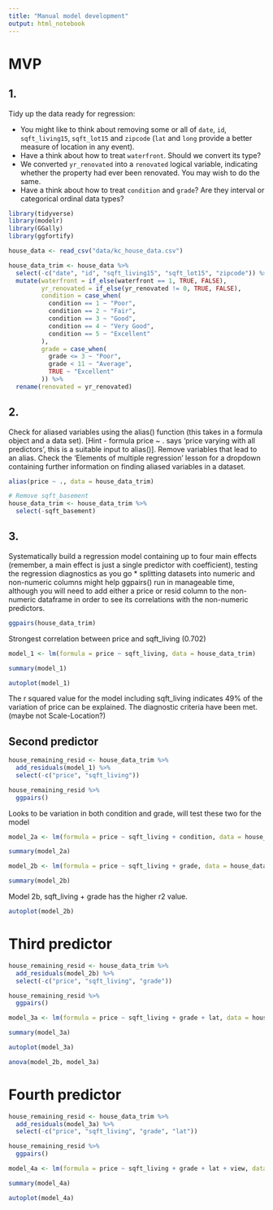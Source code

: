 ```yaml
---
title: "Manual model development"
output: html_notebook
---
```


# MVP

## 1.

Tidy up the data ready for regression:

* You might like to think about removing some or all of `date`, `id`, `sqft_living15`, `sqft_lot15` and `zipcode` (`lat` and `long` provide a better measure of location in any event).
* Have a think about how to treat `waterfront`. Should we convert its type?
* We converted `yr_renovated` into a `renovated` logical variable, indicating whether the property had ever been renovated. You may wish to do the same.
* Have a think about how to treat `condition` and `grade`? Are they interval or categorical ordinal data types?

```r
library(tidyverse)
library(modelr)
library(GGally)
library(ggfortify)
```

```r
house_data <- read_csv("data/kc_house_data.csv")

house_data_trim <- house_data %>%
  select(-c("date", "id", "sqft_living15", "sqft_lot15", "zipcode")) %>%
  mutate(waterfront = if_else(waterfront == 1, TRUE, FALSE),
         yr_renovated = if_else(yr_renovated != 0, TRUE, FALSE),
         condition = case_when(
           condition == 1 ~ "Poor",
           condition == 2 ~ "Fair",
           condition == 3 ~ "Good",
           condition == 4 ~ "Very Good",
           condition == 5 ~ "Excellent"
         ),
         grade = case_when(
           grade <= 3 ~ "Poor",
           grade < 11 ~ "Average",
           TRUE ~ "Excellent"
         )) %>%
  rename(renovated = yr_renovated)
```

## 2.
Check for aliased variables using the alias() function (this takes in a formula object and a data set). [Hint - formula price ~ . says ‘price varying with all predictors’, this is a suitable input to alias()]. Remove variables that lead to an alias. Check the ‘Elements of multiple regression’ lesson for a dropdown containing further information on finding aliased variables in a dataset.

```r
alias(price ~ ., data = house_data_trim)
```

```r
# Remove sqft_basement 
house_data_trim <- house_data_trim %>%
  select(-sqft_basement)
```

## 3.
Systematically build a regression model containing up to four main effects (remember, a main effect is just a single predictor with coefficient), testing the regression diagnostics as you go * splitting datasets into numeric and non-numeric columns might help ggpairs() run in manageable time, although you will need to add either a price or resid column to the non-numeric dataframe in order to see its correlations with the non-numeric predictors.

```r
ggpairs(house_data_trim)
```

Strongest correlation between price and sqft_living (0.702)

```r
model_1 <- lm(formula = price ~ sqft_living, data = house_data_trim)

summary(model_1)
```

```r
autoplot(model_1)
```

The r squared value for the model including sqft_living indicates 49% of the variation of price can be explained. The diagnostic criteria have been met. (maybe not Scale-Location?)

## Second predictor

```r
house_remaining_resid <- house_data_trim %>%
  add_residuals(model_1) %>%
  select(-c("price", "sqft_living"))

house_remaining_resid %>%
  ggpairs()
```

Looks to be variation in both condition and grade, will test these two for the model

```r
model_2a <- lm(formula = price ~ sqft_living + condition, data = house_data_trim)

summary(model_2a)
```


```r
model_2b <- lm(formula = price ~ sqft_living + grade, data = house_data_trim)

summary(model_2b)
```

Model 2b, sqft_living + grade has the higher r2 value.

```r
autoplot(model_2b)
```

# Third predictor

```r
house_remaining_resid <- house_data_trim %>%
  add_residuals(model_2b) %>%
  select(-c("price", "sqft_living", "grade"))

house_remaining_resid %>%
  ggpairs()
```

```r
model_3a <- lm(formula = price ~ sqft_living + grade + lat, data = house_data_trim)

summary(model_3a)
```

```r
autoplot(model_3a)
```

```r
anova(model_2b, model_3a)
```

# Fourth predictor
```r
house_remaining_resid <- house_data_trim %>%
  add_residuals(model_3a) %>%
  select(-c("price", "sqft_living", "grade", "lat"))

house_remaining_resid %>%
  ggpairs()
```

```r
model_4a <- lm(formula = price ~ sqft_living + grade + lat + view, data = house_data_trim)

summary(model_4a)
```

```r
autoplot(model_4a)
```

